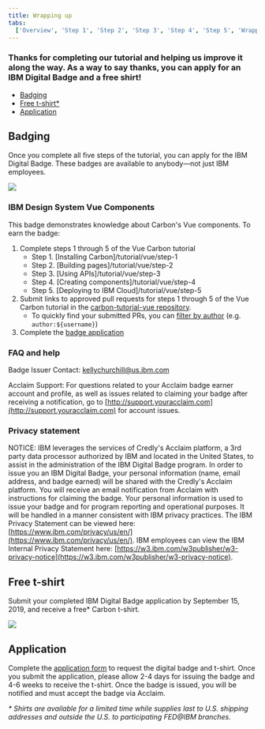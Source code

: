 ```yaml
---
title: Wrapping up
tabs:
  ['Overview', 'Step 1', 'Step 2', 'Step 3', 'Step 4', 'Step 5', 'Wrapping up']
---
```


### Thanks for completing our tutorial and helping us improve it along the way. As a way to say thanks, you can apply for an IBM Digital Badge and a free shirt!

<AnchorLinks>

- [Badging](#badging)
- [Free t-shirt\*](#free-t-shirt)
- [Application](#application)

</AnchorLinks>

## Badging

Once you complete all five steps of the tutorial, you can apply for the IBM Digital Badge. These badges are available to anybody—not just IBM employees.

<ImageComponent cols="8" caption="IBM Digital Badge">

![](/images/carbon-badge-vue.png)

</ImageComponent>

### IBM Design System Vue Components

This badge demonstrates knowledge about Carbon's Vue components. To earn the badge:

1. Complete steps 1 through 5 of the Vue Carbon tutorial
   - Step 1. [Installing Carbon]/tutorial/vue/step-1
   - Step 2. [Building pages]/tutorial/vue/step-2
   - Step 3. [Using APIs]/tutorial/vue/step-3
   - Step 4. [Creating components]/tutorial/vue/step-4
   - Step 5. [Deploying to IBM Cloud]/tutorial/vue/step-5
2. Submit links to approved pull requests for steps 1 through 5 of the Vue Carbon tutorial in the [carbon-tutorial-vue repository](https://github.com/carbon-design-system/carbon-tutorial-vue).
   - To quickly find your submitted PRs, you can [filter by author](https://github.com/carbon-design-system/carbon-tutorial-vue/pulls?utf8=%E2%9C%93&q=author%3Ausername) (e.g. `author:${username}`)
3. Complete the [badge application](http://www.carbondesignsystem.com/tutorial/wrapping-up/vue#application)

### FAQ and help

Badge Issuer Contact: kellychurchill@us.ibm.com

Acclaim Support: For questions related to your Acclaim badge earner account and profile, as well as issues related to claiming your badge after receiving a notification, go to [http://support.youracclaim.com](http://support.youracclaim.com) for account issues.

### Privacy statement

NOTICE: IBM leverages the services of Credly's Acclaim platform, a 3rd party data processor authorized by IBM and located in the United States, to assist in the administration of the IBM Digital Badge program. In order to issue you an IBM Digital Badge, your personal information (name, email address, and badge earned) will be shared with the Credly's Acclaim platform. You will receive an email notification from Acclaim with instructions for claiming the badge. Your personal information is used to issue your badge and for program reporting and operational purposes. It will be handled in a manner consistent with IBM privacy practices. The IBM Privacy Statement can be viewed here: [https://www.ibm.com/privacy/us/en/](https://www.ibm.com/privacy/us/en/). IBM employees can view the IBM Internal Privacy Statement here: [https://w3.ibm.com/w3publisher/w3-privacy-notice](https://w3.ibm.com/w3publisher/w3-privacy-notice).

## Free t-shirt

Submit your completed IBM Digital Badge application by September 15, 2019, and receive a free\* Carbon t-shirt.

<ImageComponent cols="8" caption="Carbon t-shirt, #swag #threads #highfashion">

![](../shared/wrapping-up/images/carbon-tee.png)

</ImageComponent>

## Application

Complete the [application form](https://www.surveygizmo.com/s3/5135615/IBM-Carbon-Design-System-Developer-Essentials-Vue) to request the digital badge and t-shirt. Once you submit the application, please allow 2-4 days for issuing the badge and 4-6 weeks to receive the t-shirt. Once the badge is issued, you will be notified and must accept the badge via Acclaim.

_\* Shirts are available for a limited time while supplies last to U.S. shipping addresses and outside the U.S. to participating FED@IBM branches._
